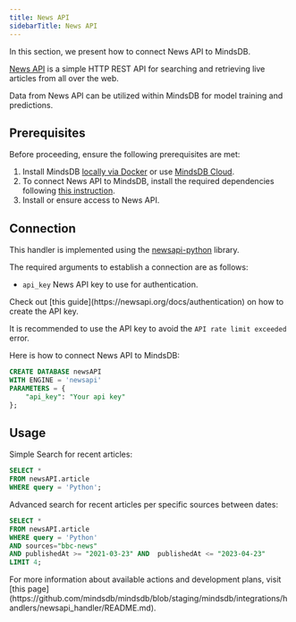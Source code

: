 ```yaml
---
title: News API
sidebarTitle: News API
---
```


In this section, we present how to connect News API to MindsDB.

[News API](https://newsapi.org/) is a simple HTTP REST API for searching and retrieving live articles from all over the web.

Data from News API can be utilized within MindsDB for model training and predictions.

## Prerequisites

Before proceeding, ensure the following prerequisites are met:

1. Install MindsDB [locally via Docker](https://docs.mindsdb.com/setup/self-hosted/docker) or use [MindsDB Cloud](https://cloud.mindsdb.com/).
2. To connect News API to MindsDB, install the required dependencies following [this instruction](/setup/self-hosted/docker#install-dependencies).
3. Install or ensure access to News API.

## Connection

This handler is implemented using the [newsapi-python](https://newsapi.org/docs/client-libraries/python) library.

The required arguments to establish a connection are as follows:

* `api_key` News API key to use for authentication.

<Tip>
Check out [this guide](https://newsapi.org/docs/authentication) on how to create the API key.

It is recommended to use the API key to avoid the `API rate limit exceeded` error.
</Tip>

Here is how to connect News API to MindsDB:

```sql
CREATE DATABASE newsAPI
WITH ENGINE = 'newsapi'
PARAMETERS = {
	"api_key": "Your api key"
};
```

## Usage

Simple Search for recent articles:

```sql
SELECT *
FROM newsAPI.article
WHERE query = 'Python';
```

Advanced search for recent articles per specific sources between dates:

```sql
SELECT *
FROM newsAPI.article
WHERE query = 'Python'
AND sources="bbc-news"
AND publishedAt >= "2021-03-23" AND  publishedAt <= "2023-04-23"
LIMIT 4;
```

<Info>
For more information about available actions and development plans, visit [this page](https://github.com/mindsdb/mindsdb/blob/staging/mindsdb/integrations/handlers/newsapi_handler/README.md).
</Info>
